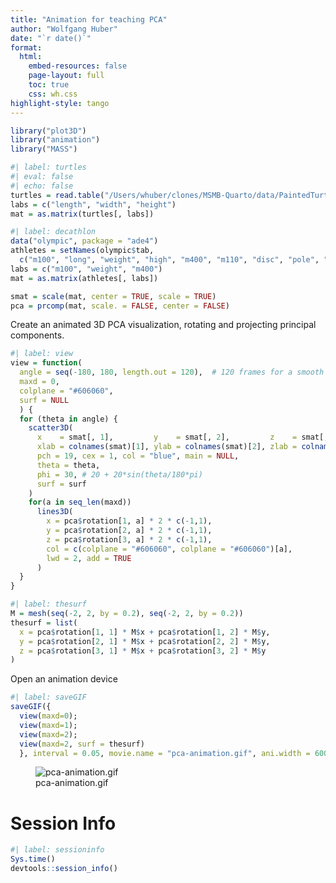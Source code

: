 ```yaml
---
title: "Animation for teaching PCA"
author: "Wolfgang Huber"
date: "`r date()`"
format:
  html:
    embed-resources: false
    page-layout: full
    toc: true
    css: wh.css
highlight-style: tango
---
```


```r
library("plot3D")
library("animation")
library("MASS")
```

```r
#| label: turtles
#| eval: false
#| echo: false
turtles = read.table("/Users/whuber/clones/MSMB-Quarto/data/PaintedTurtles.txt", header = TRUE)
labs = c("length", "width", "height")
mat = as.matrix(turtles[, labs])
```
```r
#| label: decathlon
data("olympic", package = "ade4")
athletes = setNames(olympic$tab, 
  c("m100", "long", "weight", "high", "m400", "m110", "disc", "pole", "javel", "m1500"))
labs = c("m100", "weight", "m400")
mat = as.matrix(athletes[, labs])
```

```r
smat = scale(mat, center = TRUE, scale = TRUE)
pca = prcomp(mat, scale. = FALSE, center = FALSE)
```

Create an animated 3D PCA visualization, rotating and projecting principal components.

```r
#| label: view
view = function(
  angle = seq(-180, 180, length.out = 120),  # 120 frames for a smooth rotation
  maxd = 0,
  colplane = "#606060",
  surf = NULL
  ) {
  for (theta in angle) {
    scatter3D(
      x    = smat[, 1],         y    = smat[, 2],         z    = smat[, 3],
      xlab = colnames(smat)[1], ylab = colnames(smat)[2], zlab = colnames(smat)[3],
      pch = 19, cex = 1, col = "blue", main = NULL,
      theta = theta, 
      phi = 30, # 20 + 20*sin(theta/180*pi)
      surf = surf
    )
    for(a in seq_len(maxd))
      lines3D(
        x = pca$rotation[1, a] * 2 * c(-1,1), 
        y = pca$rotation[2, a] * 2 * c(-1,1),
        z = pca$rotation[3, a] * 2 * c(-1,1),
        col = c(colplane = "#606060", colplane = "#606060")[a], 
        lwd = 2, add = TRUE
      )
  }
}
```

```r
#| label: thesurf
M = mesh(seq(-2, 2, by = 0.2), seq(-2, 2, by = 0.2)) 
thesurf = list(
  x = pca$rotation[1, 1] * M$x + pca$rotation[1, 2] * M$y,  
  y = pca$rotation[2, 1] * M$x + pca$rotation[2, 2] * M$y,  
  z = pca$rotation[3, 1] * M$x + pca$rotation[3, 2] * M$y
)
```

Open an animation device

```r
#| label: saveGIF
saveGIF({ 
  view(maxd=0);
  view(maxd=1);
  view(maxd=2);
  view(maxd=2, surf = thesurf)
  }, interval = 0.05, movie.name = "pca-animation.gif", ani.width = 600, ani.height = 600)
```

![pca-animation.gif](pca-animation.gif)




# Session Info

```r
#| label: sessioninfo
Sys.time()
devtools::session_info()
```